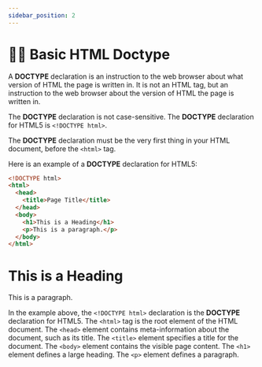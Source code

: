 ```yaml
---
sidebar_position: 2
---
```


# 🙋🏻 Basic HTML Doctype

A **DOCTYPE** declaration is an instruction to the web browser about what version of HTML the page is written in. It is not an HTML tag, but an instruction to the web browser about the version of HTML the page is written in.

The **DOCTYPE** declaration is not case-sensitive. The **DOCTYPE** declaration for HTML5 is `<!DOCTYPE html>`.

The **DOCTYPE** declaration must be the very first thing in your HTML document, before the `<html>` tag.

Here is an example of a **DOCTYPE** declaration for HTML5:

```html title="index.html"
<!DOCTYPE html>
<html>
  <head>
    <title>Page Title</title>
  </head>
  <body>
    <h1>This is a Heading</h1>
    <p>This is a paragraph.</p>
  </body>
</html>
```

<BrowserWindow url="http://127.0.0.1:5500/index.html">
    <div>
        <h1>This is a Heading</h1>
        <p>This is a paragraph.</p>
    </div>
</BrowserWindow>

In the example above, the `<!DOCTYPE html>` declaration is the **DOCTYPE** declaration for HTML5. The `<html>` tag is the root element of the HTML document. The `<head>` element contains meta-information about the document, such as its title. The `<title>` element specifies a title for the document. The `<body>` element contains the visible page content. The `<h1>` element defines a large heading. The `<p>` element defines a paragraph.